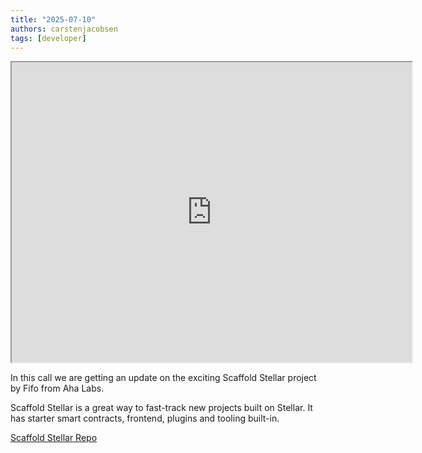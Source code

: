 ```yaml
---
title: "2025-07-10"
authors: carstenjacobsen
tags: [developer]
---
```


<iframe
  src="https://www.youtube.com/embed/0syGaIn3ULk?si=0JFUrQiBqQHl59dC"
  width="640"
  height="480"
  allow="autoplay"
></iframe>

In this call we are getting an update on the exciting Scaffold Stellar project by Fifo from Aha Labs.

Scaffold Stellar is a great way to fast-track new projects built on Stellar. It has starter smart contracts, frontend, plugins and tooling built-in.

[Scaffold Stellar Repo](https://github.com/theahaco/scaffold-stellar)
